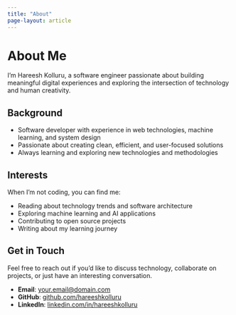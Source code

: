 ```yaml
---
title: "About"
page-layout: article
---
```


# About Me

I'm Hareesh Kolluru, a software engineer passionate about building meaningful digital experiences and exploring the intersection of technology and human creativity.

## Background

- Software developer with experience in web technologies, machine learning, and system design
- Passionate about creating clean, efficient, and user-focused solutions
- Always learning and exploring new technologies and methodologies

## Interests

When I'm not coding, you can find me:

- Reading about technology trends and software architecture
- Exploring machine learning and AI applications
- Contributing to open source projects
- Writing about my learning journey

## Get in Touch

Feel free to reach out if you'd like to discuss technology, collaborate on projects, or just have an interesting conversation.

- **Email**: [your.email@domain.com](mailto:your.email@domain.com)
- **GitHub**: [github.com/hareeshkolluru](https://github.com/hareeshkolluru)
- **LinkedIn**: [linkedin.com/in/hareeshkolluru](https://linkedin.com/in/hareeshkolluru)